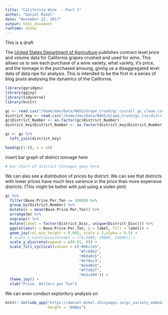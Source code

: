 ```yaml
---
title: "California Wine  - Part 1"
author: "Daniel Mikel"
date: "November 22, 2017"
output: html_document
runtime: shiny
---
```


This is a draft

The [United States Department of Agriculture](https://www.nass.usda.gov/Statistics_by_State/California/Publications/Grape_Crush/Reports/) publishes contract level price and volume data for California grapes crushed and used for wine. This allows us to see each purchase of a wine variety, what variety, it's price, and the tonnage in the purchased amoung, giving us a disaggregated level data of data ripe for analysis. This is intended to be the first in a series of blog posts analysing the dynamics of the California.

```r
library(ggridges)
library(ggjoy)
library(tidyverse)
library(knitr)

gc <- read.csv("/home/dan/Data/NASS/Grape_Crush/gc_csv/all_gc_clean.csv")
district_key <- read.csv("/home/dan/Data/NASS/Grape_Crush/gc_csv/district_key.csv")
gc$District_Number <- as.factor(gc$District_Number)
district_key$District_Number <- as.factor(district_key$District_Number)

gc <- gc %>%
  left_join(district_key)

```

```r
head(gc[1:6], n = 10)
```

insert bar graph of district tonnage here

```r
# bar chart of district tonnages goes here
```

We can also see a distribution of prices by district. We can see that districts with lower prices have much less varience in the price than more expensive districts. (This might be better with just using a violen plot)

```r
gc %>%
  filter(Base.Price.Per.Ton <= 10000) %>%
  group_by(District_Number) %>%
  mutate(m = mean(Base.Price.Per.Ton)) %>%
  arrange(m) %>%
  ungroup() %>%
  mutate(label = factor(District_Disc, unique(District_Disc))) %>%
  ggplot(aes(x = Base.Price.Per.Ton, y = label, fill = label)) + 
  geom_joy(rel_min_height = 0.005, scale = 2,alpha = 0.5) +
  # scale_x_continuous(breaks = c(0,5000, 10000, 15000)) +
  scale_y_discrete(expand = c(0.01, 0)) +
  scale_fill_cyclical(values = c("#66c2a5",
                                 "#fc8d62",
                                 "#8da0cb",
                                 "#e78ac3",
                                 "#a6d854",
                                 "#ffd92f",
                                 "#e5c494")) +
  theme_joy() +
  xlab("Price, Dollars per Ton")
```

We can even conduct exploritory analysis on 



```r

knitr::include_app("https://daniel-mikel.shinyapps.io/gc_variety_embed/", 
                   height = "600px")

```